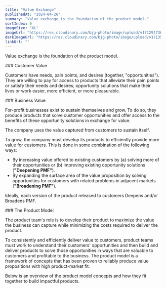 ```yaml
---
title: "Value Exchange"
publishedAt: "2024-04-26"
summary: "Value exchange is the foundation of the product model."
sortIndex: 0
imageSize: "XL"
imageUrl: "https://res.cloudinary.com/bjg-photo/image/upload/v1712947361/value-exch-wide_kyhhmd.png"
darkImageUrl: "https://res.cloudinary.com/bjg-photo/image/upload/v1713553271/Value_Exchange_Dark_cjokh6.png"
linkUrl: ""
---
```


Value exchange is the foundation of the product model.

<ColoredCallout color="bg-orange-400">
### Customer Value

Customers have needs, pain points, and desires (together, "opportunities"). They are willing to pay for access to products that alleviate their pain points or satisfy their needs and desires; opportunity solutions that make their lives or work easier, more efficient, or more pleasurable.

</ColoredCallout>

<ColoredCallout color="bg-cyan-300/70">
### Business Value

For-profit businesses exist to sustain themselves and grow. To do so, they produce products that solve customer opportunities and offer access to the benefits of these opportunity solutions in exchange for value.

The company uses the value captured from customers to sustain itself.

To grow, the company must develop its products to efficiently provide more value for customers. This is done in some combination of the following ways:

- By increasing value offered to existing customers by (a) solving more of their opportunities or (b) improving existing opportunity solutions (**"Deepening PMF"**).
- By expanding the surface area of the value proposition by solving opportunities for customers with related problems in adjacent markets (**"Broadening PMF"**).

Ideally, each version of the product released to customers Deepens and/or Broadens PMF.

</ColoredCallout>

<ColoredCallout color="bg-emerald-400/75">
### The Product Model

The product team&apos;s role is to develop their product to maximize the value the business can capture while minimizing the costs required to deliver the product.

To consistently and efficiently deliver value to customers, product teams must work to understand their customers' opportunities and then build and deliver products to solve those opportunities in ways that are valuable to customers and profitable to the business. The product model is a framework of concepts that has been proven to reliably produce value propositions with high product-market fit.

Below is an overview of the product model concepts and how they fit together to build impactful products.

</ColoredCallout>

<!-- excerpt -->
